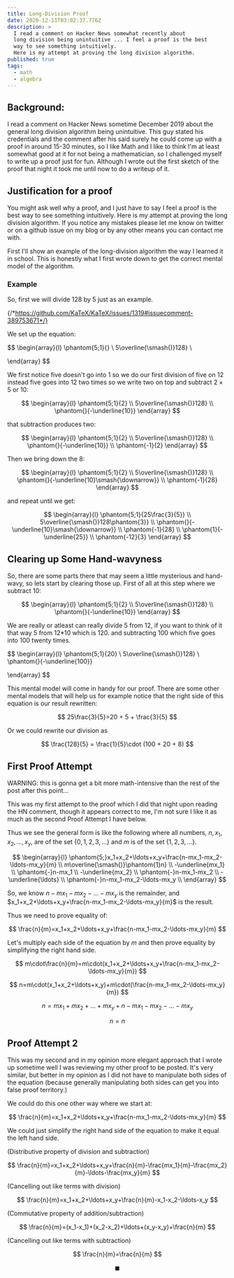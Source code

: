 ```yaml
---
title: Long-Division Proof
date: 2020-12-11T03:02:37.776Z
description: >
  I read a comment on Hacker News somewhat recently about
  long division being unintuitive ... I feel a proof is the best 
  way to see something intuitively.
  Here is my attempt at proving the long division algorithm.
published: true
tags:
  - math
  - algebra
---
```


## Background:

I read a comment on Hacker News sometime December 2019 about
the general long division algorithm being unintuitive.
This guy stated his credentials and the comment after his
said surely he could come up with a proof in around 15-30 minutes,
so I like Math and I like to think I'm at least somewhat good at it
for not being a mathematician, so I challenged myself to write up a proof just for fun.
Although I wrote out the first sketch of the proof that night it took me until now to do a writeup of it.

## Justification for a proof

You might ask well why a proof, and I just have to say
I feel a proof is the best way to see something intuitively.
Here is my attempt at proving the long division algorithm.
If you notice any mistakes please let me know on twitter
or on a github issue on my blog or by any other means you
can contact me with.

First I'll show an example of the long-division algorithm
the way I learned it in school. This is honestly what I first
wrote down to get the correct mental model of the algorithm.

### Example

So, first we will divide 128 by 5 just as an example.

{/*https://github.com/KaTeX/KaTeX/issues/1319#issuecomment-389753671*/}

We set up the equation:

$$
\begin{array}{l}
\phantom{5;1}{} \\
5\overline{\smash{)}128} \\

\end{array}
$$

We first notice five doesn't go into 1 so we do our first division of five on 12 instead
five goes into 12 two times so we write two on top and subtract $2\times5$ or $10$:

$$
\begin{array}{l}
\phantom{5;1}{2} \\
5\overline{\smash{)}128} \\
\phantom{}{-\underline{10}}
\end{array}
$$

that subtraction produces two:

$$
\begin{array}{l}
\phantom{5;1}{2} \\
5\overline{\smash{)}128} \\
\phantom{}{-\underline{10}} \\
\phantom{-1}{2}
\end{array}
$$

Then we bring down the 8:

$$
\begin{array}{l}
\phantom{5;1}{2} \\
5\overline{\smash{)}128} \\
\phantom{}{-\underline{10}\smash{\downarrow}} \\
\phantom{-1}{28}
\end{array}
$$

and repeat until we get:

$$
\begin{array}{l}
\phantom{5;1}{25\frac{3}{5}} \\
5\overline{\smash{)}128\phantom{3}} \\
\phantom{}{-\underline{10}\smash{\downarrow}} \\
\phantom{-1}{28} \\
\phantom{1}{-\underline{25}} \\
\phantom{-12}{3}
\end{array}
$$

## Clearing up Some Hand-wavyness

So, there are some parts there that may seem a little mysterious and hand-wavy, so lets start by clearing those up.
First of all at this step where we subtract 10:

$$
\begin{array}{l}
\phantom{5;1}{2} \\
5\overline{\smash{)}128} \\
\phantom{}{-\underline{10}}
\end{array}
$$

We are really or atleast can really divide 5 from 12, if you want to think of it that way 5 from 12*10 which is 120.
and subtracting 100 which five goes into 100 twenty times.

$$
\begin{array}{l}
\phantom{5;1}{20} \\
5\overline{\smash{)}128} \\
\phantom{}{-\underline{100}}

\end{array}
$$

This mental model will come in handy for our proof. There are some other mental models that will help us
for example notice that the right side of this equation is our result rewritten:

$$
25\frac{3}{5}=20 + 5 + \frac{3}{5}
$$

Or we could rewrite our division as

$$
\frac{128}{5} = \frac{1}{5}\cdot (100 + 20 + 8)
$$

## First Proof Attempt

WARNING: this is gonna get a bit more math-intensive than the rest of the post after this point...

This was my first attempt to the proof which I did that night upon reading the HN comment, though it appears correct to me, I'm not sure I like it as much as the second Proof Attempt I have below.

Thus we see the general form is like
the following where all numbers, $n,x_1,x_2,\ldots,x_y$, are of the set $\{0,1,2,3,\ldots\}$ and $m$ is of the set $\{1,2,3,\ldots\}$.

$$
\begin{array}{l}
\phantom{5;}x_1+x_2+\ldots+x_y+\frac{n-mx_1-mx_2-\ldots-mx_y}{m} \\
m\overline{\smash{)}\phantom{1}n} \\
-\underline{mx_1} \\
\phantom{-}n-mx_1 \\
-\underline{mx_2} \\
\phantom{-}n-mx_1-mx_2 \\
-\underline{\ldots} \\
\phantom{-}n-mx_1-mx_2-\ldots-mx_y \\
\end{array}
$$

So, we know $n-mx_1-mx_2-\ldots-mx_y$ is the remainder, and $x_1+x_2+\ldots+x_y+\frac{n-mx_1-mx_2-\ldots-mx_y}{m}$ is the result.

Thus we need to prove equality of:

$$
\frac{n}{m}=x_1+x_2+\ldots+x_y+\frac{n-mx_1-mx_2-\ldots-mx_y}{m}
$$


Let's multiply each side of the equation by $m$ and then prove equality by simplifying the right hand side.

$$
m\cdot\frac{n}{m}=m\cdot(x_1+x_2+\ldots+x_y+\frac{n-mx_1-mx_2-\ldots-mx_y}{m})
$$

$$
n=m\cdot(x_1+x_2+\ldots+x_y)+m\cdot(\frac{n-mx_1-mx_2-\ldots-mx_y}{m})
$$

$$
n=mx_1+mx_2+\ldots+mx_y+n-mx_1-mx_2-\ldots-mx_y
$$

$$
n=n
$$

## Proof Attempt 2

This was my second and in my opinion more elegant approach that I wrote up sometime well I was reviewing my other proof to be posted.
It's very similar, but better in my opinion as I did not have to manipulate both sides of the equation (because generally manipulating both sides can get you into false proof territory.)

We could do this one other way where we start at:

$$
\frac{n}{m}=x_1+x_2+\ldots+x_y+\frac{n-mx_1-mx_2-\ldots-mx_y}{m}
$$

We could just simplify the right hand side of the equation to make it equal the left hand side.

(Distributive property of division and subtraction) 

$$
\frac{n}{m}=x_1+x_2+\ldots+x_y+\frac{n}{m}-\frac{mx_1}{m}-\frac{mx_2}{m}-\ldots-\frac{mx_y}{m}
$$

(Cancelling out like terms with division)

$$
\frac{n}{m}=x_1+x_2+\ldots+x_y+\frac{n}{m}-x_1-x_2-\ldots-x_y
$$

(Commutative property of addition/subtraction)

$$
\frac{n}{m}=(x_1-x_1)+(x_2-x_2)+\ldots+(x_y-x_y)+\frac{n}{m}
$$

(Cancelling out like terms with subtraction)

$$
\frac{n}{m}=\frac{n}{m}
$$

$$
\blacksquare
$$
